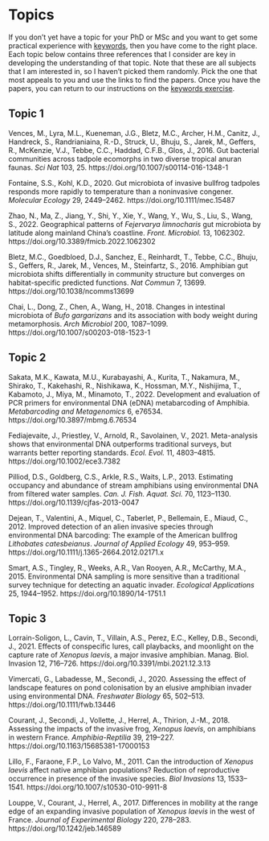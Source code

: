 # Topics  {.unnumbered}

If you don't yet have a topic for your PhD or MSc and you want to get some practical experience with [keywords](#keywords), then you have come to the right place. Each topic below contains three references that I consider are key in developing the understanding of that topic. Note that these are all subjects that I am interested in, so I haven't picked them randomly. Pick the one that most appeals to you and use the links to find the papers. Once you have the papers, you can return to our instructions on the [keywords exercise](#topic).

## Topic 1  {.unnumbered}

Vences, M., Lyra, M.L., Kueneman, J.G., Bletz, M.C., Archer, H.M., Canitz, J., Handreck, S., Randrianiaina, R.-D., Struck, U., Bhuju, S., Jarek, M., Geffers, R., McKenzie, V.J., Tebbe, C.C., Haddad, C.F.B., Glos, J., 2016. Gut bacterial communities across tadpole ecomorphs in two diverse tropical anuran faunas. *Sci Nat* 103, 25. https://doi.org/10.1007/s00114-016-1348-1

Fontaine, S.S., Kohl, K.D., 2020. Gut microbiota of invasive bullfrog tadpoles responds more rapidly to temperature than a noninvasive congener. *Molecular Ecology* 29, 2449–2462. https://doi.org/10.1111/mec.15487

Zhao, N., Ma, Z., Jiang, Y., Shi, Y., Xie, Y., Wang, Y., Wu, S., Liu, S., Wang, S., 2022. Geographical patterns of *Fejervarya limnocharis* gut microbiota by latitude along mainland China’s coastline. *Front. Microbiol.* 13, 1062302. https://doi.org/10.3389/fmicb.2022.1062302

Bletz, M.C., Goedbloed, D.J., Sanchez, E., Reinhardt, T., Tebbe, C.C., Bhuju, S., Geffers, R., Jarek, M., Vences, M., Steinfartz, S., 2016. Amphibian gut microbiota shifts differentially in community structure but converges on habitat-specific predicted functions. *Nat Commun* 7, 13699. https://doi.org/10.1038/ncomms13699

Chai, L., Dong, Z., Chen, A., Wang, H., 2018. Changes in intestinal microbiota of *Bufo gargarizans* and its association with body weight during metamorphosis. *Arch Microbiol* 200, 1087–1099. https://doi.org/10.1007/s00203-018-1523-1




## Topic 2  {.unnumbered}

Sakata, M.K., Kawata, M.U., Kurabayashi, A., Kurita, T., Nakamura, M., Shirako, T., Kakehashi, R., Nishikawa, K., Hossman, M.Y., Nishijima, T., Kabamoto, J., Miya, M., Minamoto, T., 2022. Development and evaluation of PCR primers for environmental DNA (eDNA) metabarcoding of Amphibia. *Metabarcoding and Metagenomics* 6, e76534. https://doi.org/10.3897/mbmg.6.76534

Fediajevaite, J., Priestley, V., Arnold, R., Savolainen, V., 2021. Meta-analysis shows that environmental DNA outperforms traditional surveys, but warrants better reporting standards. *Ecol. Evol.* 11, 4803–4815. https://doi.org/10.1002/ece3.7382

Pilliod, D.S., Goldberg, C.S., Arkle, R.S., Waits, L.P., 2013. Estimating occupancy and abundance of stream amphibians using environmental DNA from filtered water samples. *Can. J. Fish. Aquat. Sci.* 70, 1123–1130. https://doi.org/10.1139/cjfas-2013-0047

Dejean, T., Valentini, A., Miquel, C., Taberlet, P., Bellemain, E., Miaud, C., 2012. Improved detection of an alien invasive species through environmental DNA barcoding: The example of the American bullfrog *Lithobates catesbeianus*. *Journal of Applied Ecology* 49, 953–959. https://doi.org/10.1111/j.1365-2664.2012.02171.x

Smart, A.S., Tingley, R., Weeks, A.R., Van Rooyen, A.R., McCarthy, M.A., 2015. Environmental DNA sampling is more sensitive than a traditional survey technique for detecting an aquatic invader. *Ecological Applications* 25, 1944–1952. https://doi.org/10.1890/14-1751.1



## Topic 3  {.unnumbered}

Lorrain-Soligon, L., Cavin, T., Villain, A.S., Perez, E.C., Kelley, D.B., Secondi, J., 2021. Effects of conspecific lures, call playbacks, and moonlight on the capture rate of *Xenopus laevis*, a major invasive amphibian. Manag. Biol. Invasion 12, 716–726. https://doi.org/10.3391/mbi.2021.12.3.13

Vimercati, G., Labadesse, M., Secondi, J., 2020. Assessing the effect of landscape features on pond colonisation by an elusive amphibian invader using environmental DNA. *Freshwater Biology* 65, 502–513. https://doi.org/10.1111/fwb.13446

Courant, J., Secondi, J., Vollette, J., Herrel, A., Thirion, J.-M., 2018. Assessing the impacts of the invasive frog, *Xenopus laevis*, on amphibians in western France. *Amphibia-Reptilia* 39, 219–227. https://doi.org/10.1163/15685381-17000153

Lillo, F., Faraone, F.P., Lo Valvo, M., 2011. Can the introduction of *Xenopus laevis* affect native amphibian populations? Reduction of reproductive occurrence in presence of the invasive species. *Biol Invasions* 13, 1533–1541. https://doi.org/10.1007/s10530-010-9911-8

Louppe, V., Courant, J., Herrel, A., 2017. Differences in mobility at the range edge of an expanding invasive population of *Xenopus laevis* in the west of France. *Journal of Experimental Biology* 220, 278–283. https://doi.org/10.1242/jeb.146589
